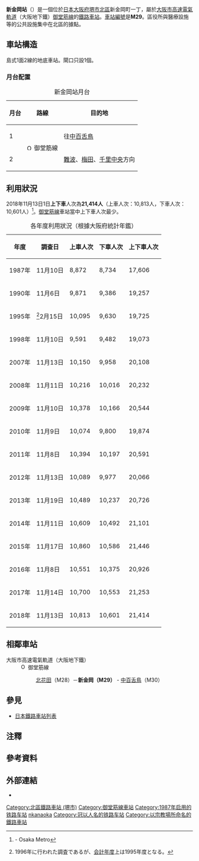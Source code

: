 {{NoteTA |G1=Railway |G2=Transport
|1=zh-cn:新金冈站;zh-hk:新金岡站;zh-tw:新金岡車站;
|2=zh-cn:地铁; zh-hk:地鐵; zh-mo:地鐵; zh-sg:地铁; zh-tw:地下鐵;
}}
{{日本車站資訊
|公司色 = #33328b
|站名 = 新金冈站
|圖片 = Osaka Subway Shinkanaoka Station.jpg
|圖片說明 = 2号出入口{{更新|1=圖片|time=2020-06-28T15:01:42+00:00}}
|日文原名 = 新金岡
|平假名 = しんかなおか
|羅馬拼音 = Shin-kanaoka
|所在地 = {{JPN}}[[大阪府|大阪府]][[堺市|堺市]][[北區_(堺市)|北區]]新金岡町一丁7番2號
|車站構造 = [[地下車站|地下車站]]
|月台配置 =  1面2線 [[岛式月台|岛式月台]]
|啟用年月日 = 1987年4月18日
|廢站年月日 = 
|乘客人數 = 10,860
|上下車人次 = 21,446
|統計年度 = 2015年
|轉車 = 
|備註 = 
|adjacent = {{Adjacent stations|system=大阪市高速電氣軌道|line=M|left=北花田|right=中百舌鳥|note-left=M28<br />1.6km|note-mid={{車站編號s|#e5171f|white|M29}}<br />距離[[江坂站|江坂]]23.0km<br />距離[[千里中央站|千里中央]]28.9km|note-right=M30<br />1.5km}}
}}

'''新金岡站'''（{{jpn|j=新金岡駅|hg=しんかなおか|rm=Shin-kanaoka eki|f=y}}）是一個位於[[日本|日本]][[大阪府|大阪府]][[堺市|堺市]][[北區_(堺市)|北區]]新金岡町一丁，屬於[[大阪市高速電氣軌道|大阪市高速電氣軌道]]（大阪地下鐵）[[御堂筋線|御堂筋線]]的[[鐵路車站|鐵路車站]]。[[車站編號|車站編號]]是'''M29'''。區役所與醫療設施等的公共設施集中在北區的據點。

== 車站構造 ==
島式1面2線的地底車站。閘口只設1個。
=== 月台配置 ===
{| class="wikitable"
|+ 新金岡站月台
|-
!月台!!路線!!目的地
|-
! 1
|rowspan=2| [[File:Osaka_Metro_Midosuji_line_symbol.svg|15px]] 御堂筋線
| 往[[中百舌鳥站|中百舌鳥]]
|-
! 2
| [[難波站_(大阪市高速電氣軌道)|難波]]、[[梅田站_(大阪市高速電氣軌道)|梅田]]、[[千里中央站|千里中央]]方向
|}
== 利用狀況 ==
2018年11月13日1日'''上下車'''人次為'''21,414人'''（上車人次：10,813人，下車人次：10,601人）<ref>{{PDFlink|[https://www.osakametro.co.jp/company/library/100331_research/20181113_subway_nt.pdf 路線別乗降人員（2018年11月13日 交通調査）]}} - Osaka Metro</ref>。[[御堂筋線|御堂筋線]]車站當中上下車人次最少。
{|class="wikitable" style="text-align:right"
|+各年度利用狀況（根據大阪府統計年鑑）
!年度!!調查日!!上車人次!!下車人次!!上下車人次
|-
|1987年||11月10日
|8,872||8,734||17,606
|-
|1990年||11月{{0}}6日
|9,871||9,386||19,257
|-
|1995年||<ref group="注">1996年に行われた調査であるが、[[会計年度|会計年度]]上は1995年度となる。</ref>2月15日
|10,095||9,630||19,725
|-
|1998年||11月10日
|9,591||9,482||19,073
|-
|2007年||11月13日
|10,150||9,958||20,108
|-
|2008年||11月11日
|10,216||10,016||20,232
|-
|2009年||11月10日
|10,378||10,166||20,544
|-
|2010年||11月{{0}}9日
|10,074||9,800||19,874
|-
|2011年||11月{{0}}8日
|10,394||10,197||20,591
|-
|2012年||11月13日
|10,089||9,977||20,066
|-
|2013年||11月19日
|10,489||10,237||20,726
|-
|2014年||11月11日
|10,609||10,492||21,101
|-
|2015年||11月17日
|10,860||10,586||21,446
|-
|2016年||11月{{0}}8日
|10,551||10,375||20,926
|-
|2017年||11月14日
|10,700||10,553||21,253
|-
|2018年||11月13日
|10,813||10,601||21,414
|}

== 相鄰車站 ==
; 大阪市高速電氣軌道（大阪地下鐵）
: [[File:Osaka_Metro_Midosuji_line_symbol.svg|15px]] 御堂筋線
::[[北花田站|北花田]]（M28）－'''新金岡（M29）''' - [[中百舌鳥站|中百舌鳥]]（M30）

== 參見 ==
*[[日本鐵路車站列表|日本鐵路車站列表]]
== 注釋 ==
{{Reflist|group="注"}}
== 參考資料 ==
{{reflist}}
== 外部連結 ==
* {{外部連結/大阪市高速電氣軌道車站|M29|新金岡}}
{{coord|34.5672|N|135.5148|E|type:railwaystation_region:JP|display=title}}

{{御堂筋線、南北線}}
{{DEFAULTSORT:Shinkanaoka}}
[[Category:北區鐵路車站_(堺市)|Category:北區鐵路車站 (堺市)]]
[[Category:御堂筋線車站|Category:御堂筋線車站]]
[[Category:1987年启用的铁路车站|Category:1987年启用的铁路车站]]
[[Category:日本鐵路車站_Shi|nkanaoka]]
[[Category:冠以人名的铁路车站|Category:冠以人名的铁路车站]]
[[Category:以宗教場所命名的鐵路車站|Category:以宗教場所命名的鐵路車站]]